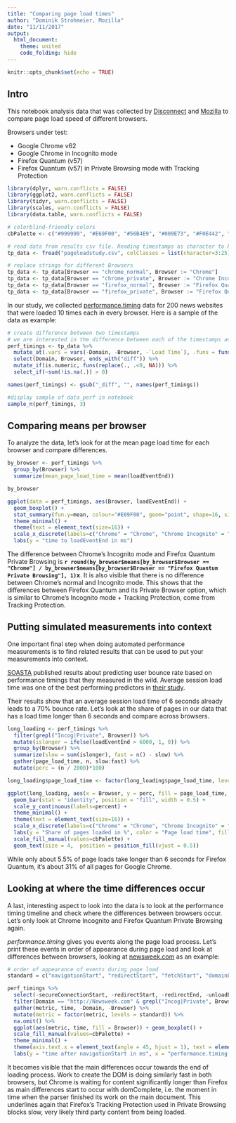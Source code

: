 ```yaml
---
title: "Comparing page load times"
author: "Dominik Strohmeier, Mozilla"
date: "11/11/2017"
output:
  html_document:
    theme: united
    code_folding: hide
---
```


```r
knitr::opts_chunk$set(echo = TRUE)
```

## Intro

This notebook analysis data that was collected by [Disconnect](https://disconnect.me/) and [Mozilla](https://www.mozilla.org/en-US/) to compare page load speed of different browsers.

Browsers under test:

* Google Chrome v62
* Google Chrome in Incognito mode
* Firefox Quantum (v57)
* Firefox Quantum (v57) in Private Browsing mode with Tracking Protection

```r
library(dplyr, warn.conflicts = FALSE)
library(ggplot2, warn.conflicts = FALSE)
library(tidyr, warn.conflicts = FALSE)
library(scales, warn.conflicts = FALSE)
library(data.table, warn.conflicts = FALSE)

# colorblind-friendly colors
cbPalette <- c("#999999", "#E69F00", "#56B4E9", "#009E73", "#F0E442", "#0072B2", "#D55E00", "#CC79A7")

# read data from results csv file. Reading timestamps as character to keep it readible.
tp_data <- fread("pageloadstudy.csv", colClasses = list(character=3:25))

# replace strings for different Browsers
tp_data <- tp_data[Browser == "chrome_normal", Browser := "Chrome"]
tp_data <- tp_data[Browser == "chrome_private", Browser := "Chrome Incognito"]
tp_data <- tp_data[Browser == "firefox_normal", Browser := "Firefox Quantum"]
tp_data <- tp_data[Browser == "firefox_private", Browser := "Firefox Quantum Private Browsing"]

```

In our study, we collected [performance.timing](https://developer.mozilla.org/en-US/docs/Web/API/PerformanceTiming) data for 200 news websites that were loaded 10 times each in every browser. Here is a sample of the data as example:

```r
# create difference between two timestamps
# we are interested in the difference between each of the timestamps and navigationStart
perf_timings <- tp_data %>% 
  mutate_at(.vars = vars(-Domain, -Browser, -`Load Time`), .funs = funs(diff = as.numeric(.)-as.numeric(navigationStart))) %>% 
  select(Domain, Browser, ends_with("diff")) %>% 
  mutate_if(is.numeric, funs(replace(., .<0, NA))) %>% 
  select_if(~sum(!is.na(.)) > 0)

names(perf_timings) <- gsub("_diff", "", names(perf_timings))

#display sample of data_perf in notebook
sample_n(perf_timings, 3)
```


## Comparing means per browser

To analyze the data, let's look for at the mean page load time for each browser and compare differences.

```r

by_browser <- perf_timings %>% 
  group_by(Browser) %>% 
  summarize(mean_page_load_time = mean(loadEventEnd))

by_browser

ggplot(data = perf_timings, aes(Browser, loadEventEnd)) +
  geom_boxplot() +
  stat_summary(fun.y=mean, colour="#E69F00", geom="point", shape=16, size=5,show.legend = F) + scale_y_log10( breaks = c(100, 500, 1000, 5000, 10000)) + 
  theme_minimal() +
  theme(text = element_text(size=16)) +
  scale_x_discrete(labels=c("Chrome" = "Chrome", "Chrome Incognito" = "Chrome\nIncognito", "Firefox Quantum" = "Firefox\nQuantum", "Firefox Quantum Private Browsing" = "Firefox\nQuantum\nPrivate\nBrowsing")) + 
  labs(y = "time to loadEventEnd in ms")

```

The difference between Chrome's Incognito mode and Firefox Quantum Private Browsing is **`r round(by_browser$means[by_browser$Browser == "Chrome"] / by_browser$means[by_browser$Browser == "Firefox Quantum Private Browsing"], 1)`x**. It is also visible that there is no difference between Chrome's normal and Incognito mode. This shows that the differences between Firefox Quantum and its Private Browser option, which is similar to Chrome's Incognito mode + Tracking Protection, come from Tracking Protection.

## Putting simulated measurements into context
One important final step when doing automated performance measurements is to find related results that can be used to put your measurements into context. 

[SOASTA](www.soasta.com) published results about predicting user bounce rate based on performance timings that they measured in the wild. Average session load time was one of the best performing predictors in [their study](https://www.slideshare.net/tammyeverts/using-machine-learning-to-determine-drivers-of-bounce-and-conversion-66319405).

Their results show that an average session load time of 6 seconds already leads to a 70% bounce rate. Let's look at the share of pages in our data that has a load time longer than 6 seconds and compare across browsers.

```r
long_loading <- perf_timings %>% 
  filter(grepl("Incog|Private", Browser)) %>% 
  mutate(islonger = ifelse(loadEventEnd > 6000, 1, 0)) %>% 
  group_by(Browser) %>% 
  summarize(slow = sum(islonger), fast = n() - slow) %>% 
  gather(page_load_time, n, slow:fast) %>% 
  mutate(perc = (n / 2000)*100)

long_loading$page_load_time <- factor(long_loading$page_load_time, levels=c("fast", "slow"), labels=c("within 6 sec", "longer than 6 sec"))

ggplot(long_loading, aes(x = Browser, y = perc, fill = page_load_time, label = perc)) + 
  geom_bar(stat = "identity", position = "fill", width = 0.5) + 
  scale_y_continuous(labels=percent) + 
  theme_minimal() +
  theme(text = element_text(size=16)) +
  scale_x_discrete(labels=c("Chrome" = "Chrome", "Chrome Incognito" = "Chrome\nIncognito", "Firefox Quantum" = "Firefox\nQuantum", "Firefox Quantum Private Browsing" = "Firefox\nQuantum\nPrivate\nBrowsing")) +
  labs(y = "Share of pages loaded in %", color = "Page load time", fill = "Page load time") + 
  scale_fill_manual(values=cbPalette) +
  geom_text(size = 4,  position = position_fill(vjust = 0.5))
```

While only about 5.5% of page loads take longer than 6 seconds for Firefox Quantum, it's about 31% of all pages for Google Chrome.

## Looking at where the time differences occur
A last, interesting aspect to look into the data is to look at the performance timing timeline and check where the differences between browsers occur. Let's only look at Chrome Incognito and Firefox Quantum Private Browsing again.

*performance.timing* gives you events along the page load process. Let's print these events in order of appearance during page load and look at differences between browsers, looking at [newsweek.com](http://newsweek.com) as an example:

```r
# order of appearance of events during page load
standard = c("navigationStart", "redirectStart", "fetchStart", "domainLookupStart", "domainLookupEnd", "connectStart", "connectEnd", "responseStart", "responseEnd", "domLoading", "domInteractive", "domContentLoadedEventStart", "domContentLoadedEventEnd", "domComplete", "loadEventStart", "loadEventEnd")

perf_timings %>%
  select(-secureConnectionStart, -redirectStart, -redirectEnd, -unloadEventEnd, -unloadEventStart) %>%
  filter(Domain == "http://Newsweek.com" & grepl("Incog|Private", Browser)) %>%
  gather(metric, time, -Domain, -Browser) %>%
  mutate(metric = factor(metric, levels = standard)) %>%
  na.omit() %>%
  ggplot(aes(metric, time, fill = Browser)) + geom_boxplot() +
  scale_fill_manual(values=cbPalette) +
  theme_minimal() +
  theme(axis.text.x = element_text(angle = 45, hjust = 1), text = element_text(size=14)) +
  labs(y = "time after navigationStart in ms", x = "performance.timing events", title = "newsweek.com")

```

It becomes visible that the main differences occur towards the end of loading process. Work to create the DOM is doing similarly fast in both browsers, but Chrome is waiting for content significantly longer than Firefox as main differences start to occur with domComplete, i.e. the moment in time when the parser finished its work on the main document. This underlines again that Firefox's Tracking Protection used in Private Browsing blocks slow, very likely third party content from being loaded.
